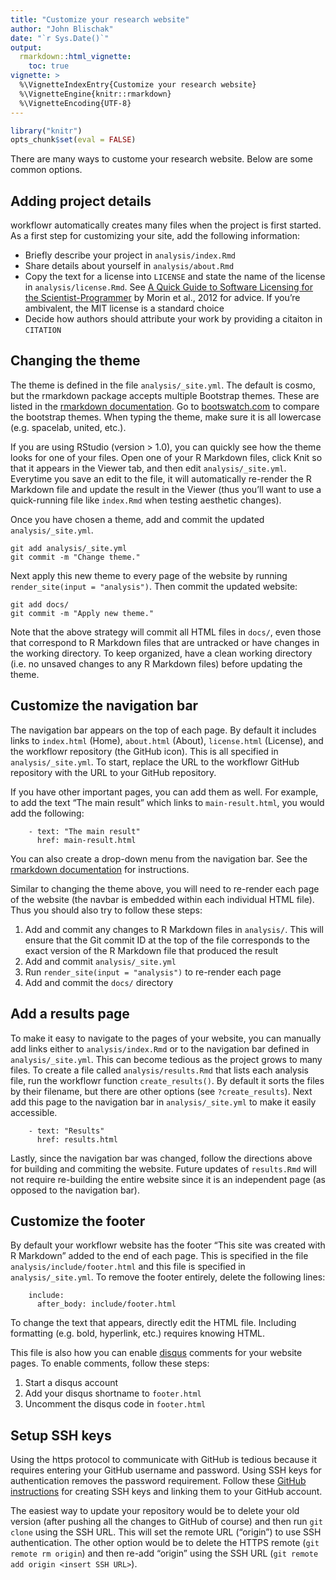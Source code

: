 ```yaml
---
title: "Customize your research website"
author: "John Blischak"
date: "`r Sys.Date()`"
output:
  rmarkdown::html_vignette:
    toc: true
vignette: >
  %\VignetteIndexEntry{Customize your research website}
  %\VignetteEngine{knitr::rmarkdown}
  %\VignetteEncoding{UTF-8}
---
```


```r
library("knitr")
opts_chunk$set(eval = FALSE)
```

There are many ways to custome your research website. Below are some common
options.

## Adding project details

workflowr automatically creates many files when the project is first started. As
a first step for customizing your site, add the following information:

* Briefly describe your project in `analysis/index.Rmd`
* Share details about yourself in `analysis/about.Rmd`
* Copy the text for a license into `LICENSE` and state the name of the license in `analysis/license.Rmd`. See [A Quick Guide to Software Licensing for the Scientist-Programmer](http://journals.plos.org/ploscompbiol/article?id=10.1371/journal.pcbi.1002598) by Morin et al., 2012 for advice. If you're ambivalent, the MIT license is a standard choice
* Decide how authors should attribute your work by providing a citaiton in `CITATION`

## Changing the theme

The theme is defined in the file `analysis/_site.yml`. The default is cosmo, but
the rmarkdown package accepts multiple Bootstrap themes. These are listed in the
[rmarkdown documentation][rmd-themes]. Go to 
[bootswatch.com](http://bootswatch.com/) to compare the bootstrap themes. When
typing the theme, make sure it is all lowercase (e.g. spacelab, united, etc.).

If you are using RStudio (version > 1.0), you can quickly see how the theme
looks for one of your files. Open one of your R Markdown files, click Knit so
that it appears in the Viewer tab, and then edit `analysis/_site.yml`. Everytime
you save an edit to the file, it will automatically re-render the R Markdown
file and update the result in the Viewer (thus you'll want to use a
quick-running file like `index.Rmd` when testing aesthetic changes).

Once you have chosen a theme, add and commit the updated `analysis/_site.yml`.

```
git add analysis/_site.yml
git commit -m "Change theme."
```

Next apply this new theme to every page of the website by running `render_site(input = "analysis")`. Then commit the updated website:

```
git add docs/
git commit -m "Apply new theme."
```

Note that the above strategy will commit all HTML files in `docs/`, even those
that correspond to R Markdown files that are untracked or have changes in the
working directory. To keep organized, have a clean working directory (i.e. no
unsaved changes to any R Markdown files) before updating the theme.

[rmd-themes]: http://rmarkdown.rstudio.com/html_document_format.html#appearance_and_style

## Customize the navigation bar

The navigation bar appears on the top of each page. By default it includes links
to `index.html` (Home), `about.html` (About), `license.html` (License), and the 
workflowr repository (the GitHub icon). This is all specified in
`analysis/_site.yml`. To start, replace the URL to the workflowr GitHub
repository with the URL to your GitHub repository.

If you have other important pages, you can add them as well. For example, to add
the text "The main result" which links to `main-result.html`, you would add the
following:

```
    - text: "The main result"
      href: main-result.html
```

You can also create a drop-down menu from the navigation bar. See the [rmarkdown
documentation][navbar] for instructions.

Similar to changing the theme above, you will need to re-render each page of the
website (the navbar is embedded within each individual HTML file). Thus you
should also try to follow these steps:

1. Add and commit any changes to R Markdown files in `analysis/`. This will ensure that the Git commit ID at the top of the file corresponds to the exact version of the R Markdown file that produced the result
1. Add and commit `analysis/_site.yml`
1. Run `render_site(input = "analysis")` to re-render each page
1. Add and commit the `docs/` directory

[navbar]: http://rmarkdown.rstudio.com/rmarkdown_websites.html#site_navigation

## Add a results page

To make it easy to navigate to the pages of your website, you can manually add
links either to `analysis/index.Rmd` or to the navigation bar defined in
`analysis/_site.yml`. This can become tedious as the project grows to many
files. To create a file called `analysis/results.Rmd` that lists each analysis
file, run the workflowr function `create_results()`. By default it sorts the 
files by their filename, but there are other options (see `?create_results`). 
Next add this page to the navigation bar in `analysis/_site.yml` to make it
easily accessible.

```
    - text: "Results"
      href: results.html
```

Lastly, since the navigation bar was changed, follow the directions above for 
building and commiting the website. Future updates of `results.Rmd` will not
require re-building the entire website since it is an independent page (as
opposed to the navigation bar).

## Customize the footer

By default your workflowr website has the footer "This site was created with R
Markdown" added to the end of each page. This is specified in the file `analysis/include/footer.html` and this file is specified in `analysis/_site.yml`. To remove the footer entirely, delete the following lines:

```
    include:
      after_body: include/footer.html
```

To change the text that appears, directly edit the HTML file. Including
formatting (e.g. bold, hyperlink, etc.) requires knowing HTML.

This file is also how you can enable [disqus](https://disqus.com/) comments for
your website pages. To enable comments, follow these steps:

1. Start a disqus account
1. Add your disqus shortname to `footer.html`
1. Uncomment the disqus code in `footer.html`

## Setup SSH keys

Using the https protocol to communicate with GitHub is tedious because it
requires entering your GitHub username and password. Using SSH keys for
authentication removes the password requirement. Follow these [GitHub
instructions][ssh] for creating SSH keys and linking them to your GitHub
account.

The easiest way to update your repository would be to delete your old version
(after pushing all the changes to GitHub of course) and then run `git clone` 
using the SSH URL. This will set the remote URL ("origin") to use SSH 
authentication. The other option would be to delete the HTTPS remote (`git
remote rm origin`) and then re-add "origin" using the SSH URL (`git remote add
origin <insert SSH URL>`).

[ssh]: https://help.github.com/articles/generating-an-ssh-key/

